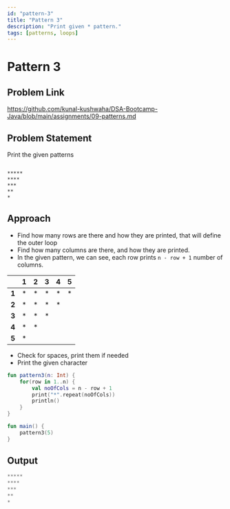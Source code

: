 ```yaml
---
id: "pattern-3"
title: "Pattern 3"
description: "Print given * pattern."
tags: [patterns, loops]
---
```




# Pattern 3

## Problem Link

https://github.com/kunal-kushwaha/DSA-Bootcamp-Java/blob/main/assignments/09-patterns.md

## Problem Statement

Print the given patterns

```text

*****
****
***
**
*

```
## Approach

- Find how many rows are there and how they are printed, that will define the outer loop
- Find how many columns are there, and how they are printed.
- In the given pattern, we can see, each row prints `n - row + 1` number of columns.

<TableWrapper rows="5" cols="5">

|       	| **1** 	| **2** 	| **3** 	| **4** 	| **5** 	|
|:-----:	|:-----:	|:-----:	|:-----:	|:-----:	|:-----:	|
| **1** 	|   *   	|   *   	|   *   	|   *   	|   *   	|
| **2** 	|   *   	|   *   	|   *   	|   *   	|       	|
| **3** 	|   *   	|   *   	|   *   	|       	|       	|
| **4** 	|   *   	|   *   	|       	|       	|       	|
| **5** 	|   *   	|       	|       	|       	|       	|

</TableWrapper>

- Check for spaces, print them if needed
- Print the given character

<Tabs>
<TabItem value="kotlin" label="Kotlin">
<SolutionAuthor name="@msvhora"/>

```kt
fun pattern3(n: Int) {
    for(row in 1..n) {
		val noOfCols = n - row + 1
        print("*".repeat(noOfCols))
        println()
    }
}

fun main() {	
    pattern3(5)
}
```
</TabItem>
</Tabs>

## Output

```kt
*****
****
***
**
*
```